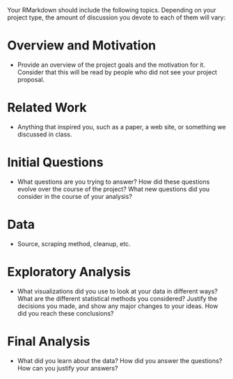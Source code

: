 Your RMarkdown should include the following topics. Depending on your project type, the amount of discussion you devote to each of them will vary:

# Overview and Motivation
* Provide an overview of the project goals and the motivation for it. Consider that this will be read by people who did not see your project proposal.

# Related Work
* Anything that inspired you, such as a paper, a web site, or something we discussed in class.

# Initial Questions
* What questions are you trying to answer? How did these questions evolve over the course of the project? What new questions did you consider in the course of your analysis?

# Data
* Source, scraping method, cleanup, etc.

# Exploratory Analysis
* What visualizations did you use to look at your data in different ways? What are the different statistical methods you considered? Justify the decisions you made, and show any major changes to your ideas. How did you reach these conclusions?

# Final Analysis
* What did you learn about the data? How did you answer the questions? How can you justify your answers?

